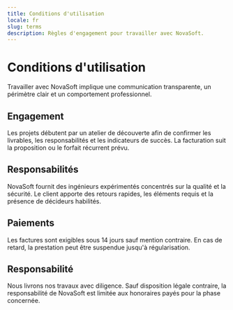 ```yaml
---
title: Conditions d'utilisation
locale: fr
slug: terms
description: Règles d'engagement pour travailler avec NovaSoft.
---
```


# Conditions d'utilisation

Travailler avec NovaSoft implique une communication transparente, un périmètre clair et un
comportement professionnel.

## Engagement

Les projets débutent par un atelier de découverte afin de confirmer les livrables, les
responsabilités et les indicateurs de succès. La facturation suit la proposition ou le
forfait récurrent prévu.

## Responsabilités

NovaSoft fournit des ingénieurs expérimentés concentrés sur la qualité et la sécurité. Le
client apporte des retours rapides, les éléments requis et la présence de décideurs
habilités.

## Paiements

Les factures sont exigibles sous 14 jours sauf mention contraire. En cas de retard, la
prestation peut être suspendue jusqu'à régularisation.

## Responsabilité

Nous livrons nos travaux avec diligence. Sauf disposition légale contraire, la
responsabilité de NovaSoft est limitée aux honoraires payés pour la phase concernée.
